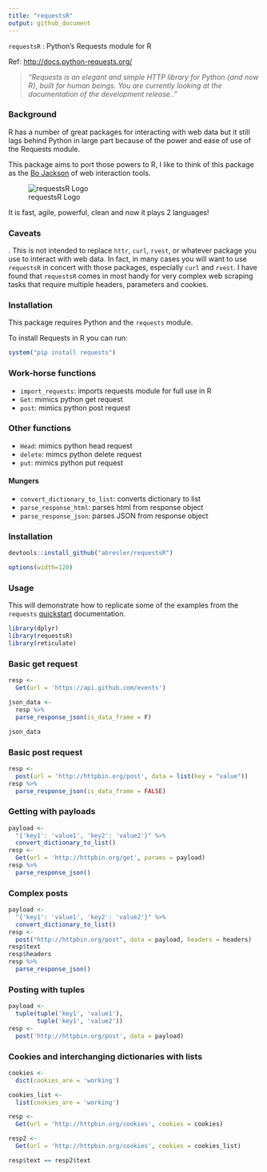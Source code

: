 ```yaml
---
title: "requestsR"
output: github_document
---
```



`requestsR` : Python's Requests module for R

Ref: <http://docs.python-requests.org/>

>_"Requests is an elegant and simple HTTP library for Python {and now R}, built for human beings. You are currently looking at the documentation of the development release.."_

### Background

R has a number of great packages for interacting with web data but
it still lags behind Python in large part because of the power and ease of use of the
Requests module.  

This package aims to port those powers to R, I like to think of this package as the [Bo Jackson](https://en.wikipedia.org/wiki/Bo_Jackson) of web interaction tools.  

![requestsR Logo](http://asbcllc.com/r_packages/requestsR/logo/reqestsRLogo.png)

It is fast, agile, powerful, clean and now it plays 2 languages!

### Caveats

.  This is not intended to replace `httr`, `curl`, `rvest`, or whatever package you use to interact with web data.  In fact, in many cases you will want to use `requestsR` in concert with those packages, especially `curl` and `rvest`.  I have found that `requestsR` comes in most handy for very complex web scraping tasks that require multiple headers, parameters and cookies.

### Installation

This package requires Python and the `requests` module.

To install Requests in R you can run:

```r
system("pip install requests")
```

### Work-horse functions

- `import_requests`: imports requests module for full use in R
- `Get`: mimics python get request 
- `post`: mimics python post request

### Other functions

- `Head`: mimics python head request
- `delete`: mimcs python delete request
- `put`: mimics python put request

#### Mungers

- `convert_dictionary_to_list`: converts dictionary to list
- `parse_response_html`: parses html from response object
- `parse_response_json`: parses JSON from response object

### Installation

```r
devtools::install_github("abresler/requestsR")
```

```r
options(width=120)
```

### Usage 

This will demonstrate how to replicate some of the examples from the `requests` [quickstart](http://docs.python-requests.org/en/master/user/quickstart/) documentation.

```r
library(dplyr)
library(requestsR)
library(reticulate)
```

### Basic get request

```r
resp <-
  Get(url = 'https://api.github.com/events')

json_data <-
  resp %>%
  parse_response_json(is_data_frame = F)

json_data
```

### Basic post request

```r
resp <- 
  post(url = 'http://httpbin.org/post', data = list(key = "value"))
resp %>% 
  parse_response_json(is_data_frame = FALSE)
```

### Getting with payloads

```r
payload <- 
  "{'key1': 'value1', 'key2': 'value2'}" %>% 
  convert_dictionary_to_list()
resp <- 
  Get(url = 'http://httpbin.org/get', params = payload)
resp %>% 
  parse_response_json()
```

### Complex posts

```r
payload <-
  "{'key1': 'value1', 'key2': 'value2'}" %>%
  convert_dictionary_to_list()
resp <-
  post("http://httpbin.org/post", data = payload, headers = headers)
resp$text
resp$headers
resp %>%
  parse_response_json()
```

### Posting with tuples

```r
payload <-
  tuple(tuple('key1', 'value1'),
        tuple('key1', 'value2'))
resp <- 
  post('http://httpbin.org/post', data = payload)
```

### Cookies and interchanging dictionaries with lists

```r

cookies <-
  dict(cookies_are = 'working')

cookies_list <-
  list(cookies_are = 'working')

resp <-
  Get(url = 'http://httpbin.org/cookies', cookies = cookies)

resp2 <-
  Get(url = 'http://httpbin.org/cookies', cookies = cookies_list)

resp$text == resp2$text
```